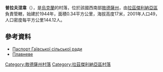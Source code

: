 {{expand|time=2016-09-03T10:28:51+00:00}}
{{coord|46|56|19|N|29|56|16|E|scale:30000|display=title}}

'''普拉夫涅韋'''（{{lang-uk|Плавневе}}），是[[烏克蘭|烏克蘭]]的村落，位於該國西南部[[敖德薩州|敖德薩州]]，由[[拉茲傑利納亞區|拉茲傑利納亞區]]負責管轄，始建於1944年，面積0.34平方公里，海拔高度17米，2001年人口49，人口密度每平方公里144.12人。

==參考資料==
*[http://rozdilna-rda.odessa.gov.ua/files/rozdilna-rda/files/PASPORT/pasport_ga_vs_ko_s_l_s_ko_radi_na_01_01_2016_r_k.pdf Паспорт Гаївської сільської ради]
*[http://w1.c1.rada.gov.ua/pls/z7502/A005?rf7571=23033 Плавневе]{{dead link|date=2018年1月 |bot=InternetArchiveBot |fix-attempted=yes }}

{{DEFAULTSORT:Плавневе}}
[[Category:敖德薩州村落|Category:敖德薩州村落]]
[[Category:拉茲傑利納亞區村落|Category:拉茲傑利納亞區村落]]


{{Odessa-geo-stub}}